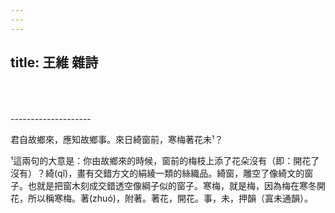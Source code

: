 ```yaml
---
---
---
```

title: 王維 雜詩
---





<br/><br/><br/>--------------------

君自故鄉來，應知故鄉事。來日綺窗前，寒梅著花未¹？

¹這兩句的大意是：你由故鄉來的時候，窗前的梅枝上添了花朵沒有（即：開花了沒有）？綺(qǐ)，畫有交錯方文的絹綾一類的絲織品。綺窗，雕空了像綺文的窗子。也就是把窗木刻成交錯透空像綱子似的窗子。寒梅，就是梅，因為梅在寒冬開花，所以稱寒梅。著(zhuó)，附著。著花，開花。事，未，押韻（寘未通韻）。